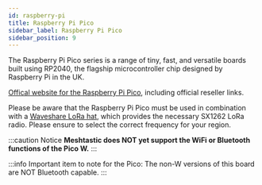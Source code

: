 ```yaml
---
id: raspberry-pi
title: Raspberry Pi Pico 
sidebar_label: Raspberry Pi Pico
sidebar_position: 9
---
```




The Raspberry Pi Pico series is a range of tiny, fast, and versatile boards built using RP2040, the flagship microcontroller chip designed by Raspberry Pi in the UK.


[Offical website for the Raspberry Pi Pico](https://www.raspberrypi.com/products/raspberry-pi-pico/), including official reseller links.

Please be aware that the Raspberry Pi Pico must be used in combination with a [Waveshare LoRa hat](https://www.waveshare.com/sx1262-868m-lora-hat.htm?sku=16807), which provides the necessary SX1262 LoRa radio. Please ensure to select the correct frequency for your region.

:::caution Notice
**Meshtastic does NOT yet support the WiFi or Bluetooth functions of the Pico W.**
:::

:::info
Important item to note for the Pico:
The non-W versions of this board are NOT Bluetooth capable.
:::


